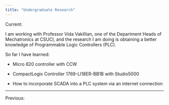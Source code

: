```yaml
---
title: "Undergraduate Research"
---
```


Current:

I am working with Professor Vida Vakillian, one of the Department Heads of Mechatronics at CSUCI, and the research I am doing is obtaining a better knowledge of Programmable Logic Controllers (PLC).

So far I have learned:

-   Micro 820 controller with CCW

-   CompactLogix Controller 1769-LI18ER-BB1B with Studio5000

-   How to incorporate SCADA into a PLC system via an internet connection

------------------------------------------------------------------------

Previous:
